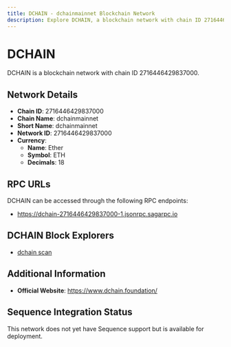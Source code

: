 ```yaml
--- 
title: DCHAIN - dchainmainnet Blockchain Network
description: Explore DCHAIN, a blockchain network with chain ID 2716446429837000. Learn about its native currency, Ether, and how to interact with the network.
---
```


# DCHAIN

DCHAIN is a blockchain network with chain ID 2716446429837000.

## Network Details

- **Chain ID**: 2716446429837000
- **Chain Name**: dchainmainnet
- **Short Name**: dchainmainnet
- **Network ID**: 2716446429837000
- **Currency**: 
  - **Name**: Ether
  - **Symbol**: ETH
  - **Decimals**: 18

## RPC URLs

DCHAIN can be accessed through the following RPC endpoints:

- https://dchain-2716446429837000-1.jsonrpc.sagarpc.io

## DCHAIN Block Explorers

- [dchain scan](https://dchain-2716446429837000-1.sagaexplorer.io)

## Additional Information

- **Official Website**: https://www.dchain.foundation/

## Sequence Integration Status

This network does not yet have Sequence support but is available for deployment.
